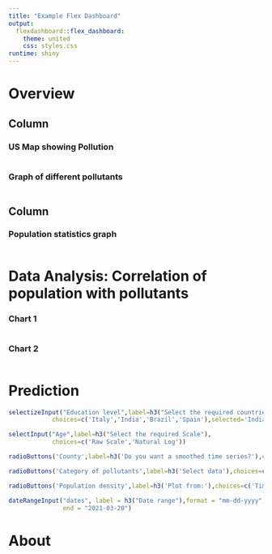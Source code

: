 ---
title: "Example Flex Dashboard"
output: 
  flexdashboard::flex_dashboard:
    theme: united
    css: styles.css
runtime: shiny
---

Overview
===================================== 
    
Column
-------------------------------------
    
### US Map showing Pollution
    
```{r}

```

### Graph of different pollutants
    
```{r}


```
   
Column
-------------------------------------
    
### Population statistics graph

```{r}

```

Data Analysis: Correlation of population with pollutants
=====================================     

### Chart 1
    
```{r}
```
    
### Chart 2

```{r}
```

Prediction
=====================================     

```{r echo=FALSE,warning=FALSE,message=FALSE}

selectizeInput("Education level",label=h3("Select the required countries"),
            choices=c('Italy','India','Brazil','Spain'),selected='India',multiple=T)

selectInput("Age",label=h3("Select the required Scale"),
            choices=c('Raw Scale','Natural Log'))

radioButtons('County',label=h3('Do you want a smoothed time series?'),choices=c('Yes','No'))

radioButtons('Category of pollutants',label=h3('Select data'),choices=c('Total cases','Deaths','Recoveries'))

radioButtons('Population density',label=h3('Plot from:'),choices=c('Time from calender date','Time since first case'), selected = 'Time from calender date')

dateRangeInput("dates", label = h3("Date range"),format = "mm-dd-yyyy", start = "2021-01-01",
               end = "2021-03-20")


```


About
=====================================     